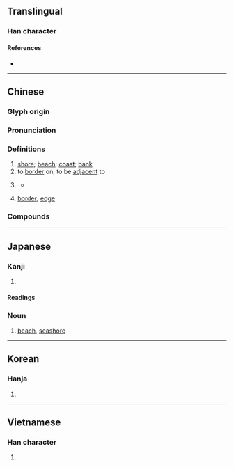 {{also|浜|滨}}
{{character info}}
==Translingual==
{{Han simplified forms|濱|浜|滨}}

===Han character===
{{Han char|rn=85|rad=水|as=14|sn=17|four=33186|canj=EJMC|ids=⿰氵賓}}

====References====
* {{Han ref|kx=0657.200|dkj=18537|dj=1067.190|hdz=31773.070|uh=6FF1|ud=28657|bh=C0D8|bd=49368}}

----

==Chinese==
{{zh-forms|s=滨|alt=濵,𣴩,浜,𨽗}}

===Glyph origin===
{{Han etym}}
{{Han compound|水|賓|t1=water|ls=psc|c1=s|c2=p}}

===Pronunciation===
{{zh-pron
|m=bīn
|m-s=
|c=ban1
|c-t=
|g=
|h=pfs=pîn
|j=
|mb=
|md=
|mn=pin
|mn-t=bing1
|w=1pin
|x=
|mc=y
|oc=y
|cat=n,v
}}

===Definitions===
{{zh-hanzi}}

# [[shore]]; [[beach]]; [[coast]]; [[bank]]
# to [[border]] on; to be [[adjacent]] to
# {{lb|zh|obsolete}} {{zh-alt-form|瀕|[[imminent]]; [[about to]]; [[nearly]]}}
#* {{zh-x|夫{fú} ^管 ^夷-吾 射 寡人 中{zhòng} 鉤，是以 濱 于 死。|It was {{w|Guan Zhong|Guan Yiwu}} who shot me, hit my belt hook, and thus '''nearly''' killed me.|ref=Guoyu}}
# {{lb|zh|literary}} [[border]]; [[edge]]

===Compounds===
{{zh-der|哈爾濱|問諸水濱|濱豇豆|濱海|江濱|濱海公路|橫濱|濱江|水濱|海濱|率土之濱|濱線|濱外|河濱|湖濱散記|長濱文化|西濱大橋|濱湖|豐濱|長濱|濱州}}

----

==Japanese==

===Kanji===
{{ja-kanji|grade=|rs=水14|shin=浜}}

# {{rfdef|ja|sort=水14}}

====Readings====
{{ja-readings
|goon=ひん
|kanon=ひん
|kun=はま-}}

===Noun===
{{ja-noun|はま|shin=浜}}

# [[beach]], [[seashore]]

----

==Korean==

===Hanja===
{{ko-hanja|물가|빈}}

# {{rfdef|ko|sort=水14}}

----

==Vietnamese==

===Han character===
{{vi-readings|reading=tân,bến|rs=水14}}

# {{rfdef|vi|sort=水14}}